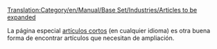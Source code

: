 [[Translation:Category/en/Manual/Base Set/Industries/Articles to be expanded]]
{{en/Bilingual box| Es
| Esta es una lista de '''artículos que necesitan ser ampliados'''. Por favor, remítase al artículo para más información.<br/>Los artículos con las plantillas {{en/S|es/Ampliar}}, {{en/S|es/Esbozo}} y {{en/S|es/Incompleto}} son incorporados automáticamente aquí.
| ''This is a list of '''articles that need to be expanded'''. Please refer to the article for more information.<br/>Articles with {{en/S|es/Ampliar}}, {{en/S|es/Esbozo}} and {{en/S|es/Incompleto}} templates automatically go here.''}}


La página especial [[Special:Shortpages|artículos cortos]] (en cualquier idioma) es otra buena forma de encontrar artículos que necesitan de ampliación.


